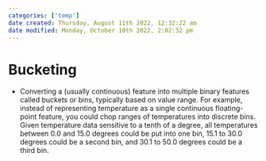 ```yaml
---
categories: ['temp']
date created: Thursday, August 11th 2022, 12:32:22 am
date modified: Monday, October 10th 2022, 2:02:32 pm
---
```


# Bucketing
- Converting a (usually continuous) feature into multiple binary features called buckets or bins, typically based on value range. For example, instead of representing temperature as a single continuous floating-point feature, you could chop ranges of temperatures into discrete bins. Given temperature data sensitive to a tenth of a degree, all temperatures between 0.0 and 15.0 degrees could be put into one bin, 15.1 to 30.0 degrees could be a second bin, and 30.1 to 50.0 degrees could be a third bin.



